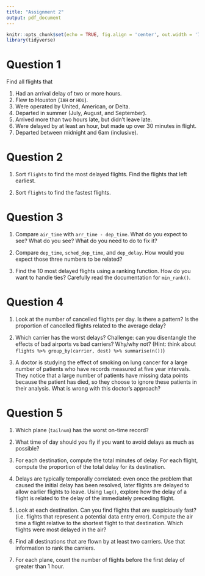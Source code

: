 ```yaml
---
title: "Assignment 2"
output: pdf_document
---
```


```r
knitr::opts_chunk$set(echo = TRUE, fig.align = 'center', out.width = '70%', fig.asp = .70)
library(tidyverse)
```

# Question 1

Find all flights that

1. Had an arrival delay of two or more hours.
1. Flew to Houston (`IAH` or `HOU`).
1. Were operated by United, American, or Delta.
1. Departed in summer (July, August, and September).
1. Arrived more than two hours late, but didn't leave late.
1. Were delayed by at least an hour, but made up over 30 minutes in flight.
1. Departed between midnight and 6am (inclusive).

# Question 2

1.  Sort `flights` to find the most delayed flights. Find the flights that left earliest.

1.  Sort `flights` to find the fastest flights.
    
# Question 3

1.  Compare `air_time` with `arr_time - dep_time`. What do you expect to see? What do you see? What do you need to do to fix it?
    
1.  Compare `dep_time`, `sched_dep_time`, and `dep_delay`. How would you expect those three numbers to be related?

1.  Find the 10 most delayed flights using a ranking function. How do you want to handle ties? Carefully read the documentation for `min_rank()`.


# Question 4

1.  Look at the number of cancelled flights per day. Is there a pattern? Is the proportion of cancelled flights related to the average delay?

1.  Which carrier has the worst delays? Challenge: can you disentangle the effects of bad airports vs bad carriers? Why/why not? (Hint: think about `flights %>% group_by(carrier, dest) %>% summarise(n())`)

1.  A doctor is studying the effect of smoking on lung cancer for a large number of patients who have records measured at five year intervals. They notice that a large number of patients have missing data points because the patient has died, so they choose to ignore these patients in their analysis. What is wrong with this doctor's approach?  

# Question 5

1.  Which plane (`tailnum`) has the worst on-time record?

1.  What time of day should you fly if you want to avoid delays as much as possible?
1.  For each destination, compute the total minutes of delay. For each flight, compute the proportion of the total delay for its destination.
    
1.  Delays are typically temporally correlated: even once the problem that caused the initial delay has been resolved, later flights are delayed to allow earlier flights to leave. Using `lag()`, explore how the delay of a flight is related to the delay of the immediately preceding flight.
    
1.  Look at each destination. Can you find flights that are suspiciously fast? (i.e. flights that represent a potential data entry error). Compute the air time a flight relative to the shortest flight to that destination. Which flights were most delayed in the air?
    
1.  Find all destinations that are flown by at least two carriers. Use that information to rank the carriers.

1.  For each plane, count the number of flights before the first delay of greater than 1 hour.

